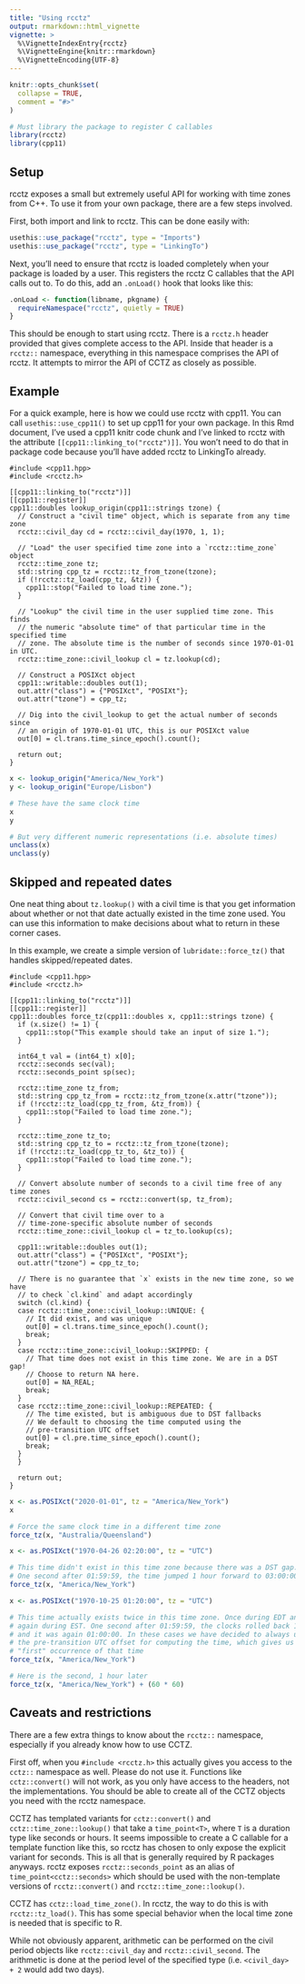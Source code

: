 ```yaml
---
title: "Using rcctz"
output: rmarkdown::html_vignette
vignette: >
  %\VignetteIndexEntry{rcctz}
  %\VignetteEngine{knitr::rmarkdown}
  %\VignetteEncoding{UTF-8}
---
```


```r
knitr::opts_chunk$set(
  collapse = TRUE,
  comment = "#>"
)
```

```r
# Must library the package to register C callables
library(rcctz)
library(cpp11)
```

## Setup

rcctz exposes a small but extremely useful API for working with time zones from C++. To use it from your own package, there are a few steps involved.

First, both import and link to rcctz. This can be done easily with:

```r
usethis::use_package("rcctz", type = "Imports")
usethis::use_package("rcctz", type = "LinkingTo")
```

Next, you'll need to ensure that rcctz is loaded completely when your package is loaded by a user. This registers the rcctz C callables that the API calls out to. To do this, add an `.onLoad()` hook that looks like this:

```r
.onLoad <- function(libname, pkgname) {
  requireNamespace("rcctz", quietly = TRUE)
}
```

This should be enough to start using rcctz. There is a `rcctz.h` header provided that gives complete access to the API. Inside that header is a `rcctz::` namespace, everything in this namespace comprises the API of rcctz. It attempts to mirror the API of CCTZ as closely as possible.

## Example

For a quick example, here is how we could use rcctz with cpp11. You can call `usethis::use_cpp11()` to set up cpp11 for your own package. In this Rmd document, I've used a cpp11 knitr code chunk and I've linked to rcctz with the attribute `[[cpp11::linking_to("rcctz")]]`. You won't need to do that in package code because you'll have added rcctz to LinkingTo already.

```cpp11
#include <cpp11.hpp>
#include <rcctz.h>

[[cpp11::linking_to("rcctz")]]
[[cpp11::register]]
cpp11::doubles lookup_origin(cpp11::strings tzone) {
  // Construct a "civil time" object, which is separate from any time zone
  rcctz::civil_day cd = rcctz::civil_day(1970, 1, 1);

  // "Load" the user specified time zone into a `rcctz::time_zone` object
  rcctz::time_zone tz;
  std::string cpp_tz = rcctz::tz_from_tzone(tzone);
  if (!rcctz::tz_load(cpp_tz, &tz)) {
    cpp11::stop("Failed to load time zone.");
  }

  // "Lookup" the civil time in the user supplied time zone. This finds
  // the numeric "absolute time" of that particular time in the specified time
  // zone. The absolute time is the number of seconds since 1970-01-01 in UTC.
  rcctz::time_zone::civil_lookup cl = tz.lookup(cd);

  // Construct a POSIXct object
  cpp11::writable::doubles out(1);
  out.attr("class") = {"POSIXct", "POSIXt"};
  out.attr("tzone") = cpp_tz;
  
  // Dig into the civil_lookup to get the actual number of seconds since
  // an origin of 1970-01-01 UTC, this is our POSIXct value
  out[0] = cl.trans.time_since_epoch().count();

  return out;
}
```

```r
x <- lookup_origin("America/New_York")
y <- lookup_origin("Europe/Lisbon")

# These have the same clock time
x
y

# But very different numeric representations (i.e. absolute times)
unclass(x)
unclass(y)
```

## Skipped and repeated dates

One neat thing about `tz.lookup()` with a civil time is that you get information about whether or not that date actually existed in the time zone used. You can use this information to make decisions about what to return in these corner cases.

In this example, we create a simple version of `lubridate::force_tz()` that handles skipped/repeated dates.

```cpp11
#include <cpp11.hpp>
#include <rcctz.h>

[[cpp11::linking_to("rcctz")]]
[[cpp11::register]]
cpp11::doubles force_tz(cpp11::doubles x, cpp11::strings tzone) {
  if (x.size() != 1) {
    cpp11::stop("This example should take an input of size 1.");
  }

  int64_t val = (int64_t) x[0];
  rcctz::seconds sec(val);
  rcctz::seconds_point sp(sec);

  rcctz::time_zone tz_from;
  std::string cpp_tz_from = rcctz::tz_from_tzone(x.attr("tzone"));
  if (!rcctz::tz_load(cpp_tz_from, &tz_from)) {
    cpp11::stop("Failed to load time zone.");
  }

  rcctz::time_zone tz_to;
  std::string cpp_tz_to = rcctz::tz_from_tzone(tzone);
  if (!rcctz::tz_load(cpp_tz_to, &tz_to)) {
    cpp11::stop("Failed to load time zone.");
  }

  // Convert absolute number of seconds to a civil time free of any time zones
  rcctz::civil_second cs = rcctz::convert(sp, tz_from);

  // Convert that civil time over to a
  // time-zone-specific absolute number of seconds
  rcctz::time_zone::civil_lookup cl = tz_to.lookup(cs);

  cpp11::writable::doubles out(1);
  out.attr("class") = {"POSIXct", "POSIXt"};
  out.attr("tzone") = cpp_tz_to;

  // There is no guarantee that `x` exists in the new time zone, so we have
  // to check `cl.kind` and adapt accordingly
  switch (cl.kind) {
  case rcctz::time_zone::civil_lookup::UNIQUE: {
    // It did exist, and was unique
    out[0] = cl.trans.time_since_epoch().count();
    break;
  }
  case rcctz::time_zone::civil_lookup::SKIPPED: {
    // That time does not exist in this time zone. We are in a DST gap!
    // Choose to return NA here.
    out[0] = NA_REAL;
    break;
  }
  case rcctz::time_zone::civil_lookup::REPEATED: {
    // The time existed, but is ambiguous due to DST fallbacks
    // We default to choosing the time computed using the
    // pre-transition UTC offset
    out[0] = cl.pre.time_since_epoch().count();
    break;
  }
  }

  return out;
}
```
```r
x <- as.POSIXct("2020-01-01", tz = "America/New_York")
x

# Force the same clock time in a different time zone
force_tz(x, "Australia/Queensland")
```

```r
x <- as.POSIXct("1970-04-26 02:20:00", tz = "UTC")

# This time didn't exist in this time zone because there was a DST gap.
# One second after 01:59:59, the time jumped 1 hour forward to 03:00:00.
force_tz(x, "America/New_York")
```

```r
x <- as.POSIXct("1970-10-25 01:20:00", tz = "UTC")

# This time actually exists twice in this time zone. Once during EDT and
# again during EST. One second after 01:59:59, the clocks rolled back 1 hour
# and it was again 01:00:00. In these cases we have decided to always use
# the pre-transition UTC offset for computing the time, which gives us the
# "first" occurrence of that time
force_tz(x, "America/New_York")

# Here is the second, 1 hour later
force_tz(x, "America/New_York") + (60 * 60)
```

## Caveats and restrictions

There are a few extra things to know about the `rcctz::` namespace, especially if you already know how to use CCTZ.

First off, when you `#include <rcctz.h>` this actually gives you access to the `cctz::` namespace as well. Please do not use it. Functions like `cctz::convert()` will not work, as you only have access to the headers, not the implementations. You should be able to create all of the CCTZ objects you need with the rcctz namespace.

CCTZ has templated variants for `cctz::convert()` and `cctz::time_zone::lookup()` that take a `time_point<T>`, where `T` is a duration type like seconds or hours. It seems impossible to create a C callable for a template function like this, so rcctz has chosen to only expose the explicit variant for seconds. This is all that is generally required by R packages anyways. rcctz exposes `rcctz::seconds_point` as an alias of `time_point<cctz::seconds>` which should be used with the non-template versions of `rcctz::convert()` and `rcctz::time_zone::lookup()`.

CCTZ has `cctz::load_time_zone()`. In rcctz, the way to do this is with `rcctz::tz_load()`. This has some special behavior when the local time zone is needed that is specific to R.

While not obviously apparent, arithmetic can be performed on the civil period objects like `rcctz::civil_day` and `rcctz::civil_second`. The arithmetic is done at the period level of the specified type (i.e. `<civil_day> + 2` would add two days).
